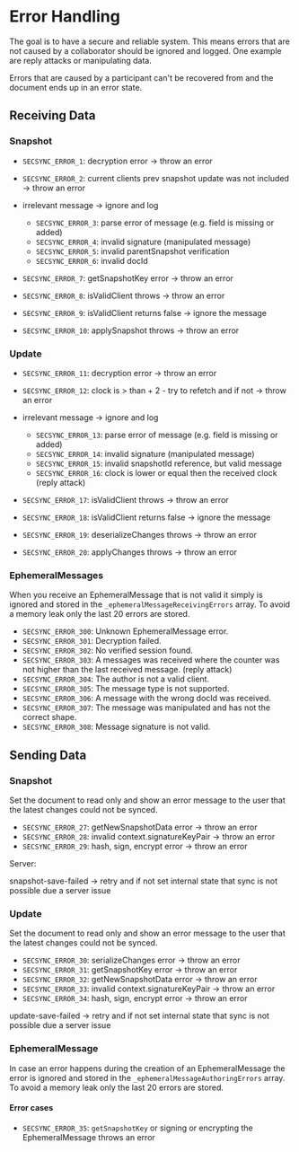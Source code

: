 # Error Handling

The goal is to have a secure and reliable system. This means errors that are not caused by a collaborator should be ignored and logged. One example are reply attacks or manipulating data.

Errors that are caused by a participant can't be recovered from and the document ends up in an error state.

## Receiving Data

### Snapshot

- `SECSYNC_ERROR_1`: decryption error -> throw an error
- `SECSYNC_ERROR_2`: current clients prev snapshot update was not included -> throw an error
- irrelevant message -> ignore and log

  - `SECSYNC_ERROR_3`: parse error of message (e.g. field is missing or added)
  - `SECSYNC_ERROR_4`: invalid signature (manipulated message)
  - `SECSYNC_ERROR_5`: invalid parentSnapshot verification
  - `SECSYNC_ERROR_6`: invalid docId

- `SECSYNC_ERROR_7`: getSnapshotKey error -> throw an error
- `SECSYNC_ERROR_8`: isValidClient throws -> throw an error
- `SECSYNC_ERROR_9`: isValidClient returns false -> ignore the message
- `SECSYNC_ERROR_10`: applySnapshot throws -> throw an error

### Update

- `SECSYNC_ERROR_11`: decryption error -> throw an error
- `SECSYNC_ERROR_12`: clock is > than + 2 - try to refetch and if not -> throw an error
- irrelevant message -> ignore and log

  - `SECSYNC_ERROR_13`: parse error of message (e.g. field is missing or added)
  - `SECSYNC_ERROR_14`: invalid signature (manipulated message)
  - `SECSYNC_ERROR_15`: invalid snapshotId reference, but valid message
  - `SECSYNC_ERROR_16`: clock is lower or equal then the received clock (reply attack)

- `SECSYNC_ERROR_17`: isValidClient throws -> throw an error
- `SECSYNC_ERROR_18`: isValidClient returns false -> ignore the message
- `SECSYNC_ERROR_19`: deserializeChanges throws -> throw an error
- `SECSYNC_ERROR_20`: applyChanges throws -> throw an error

### EphemeralMessages

When you receive an EphemeralMessage that is not valid it simply is ignored and stored in the `_ephemeralMessageReceivingErrors` array. To avoid a memory leak only the last 20 errors are stored.

- `SECSYNC_ERROR_300`: Unknown EphemeralMessage error.
- `SECSYNC_ERROR_301`: Decryption failed.
- `SECSYNC_ERROR_302`: No verified session found.
- `SECSYNC_ERROR_303`: A messages was received where the counter was not higher than the last received message. (reply attack)
- `SECSYNC_ERROR_304`: The author is not a valid client.
- `SECSYNC_ERROR_305`: The message type is not supported.
- `SECSYNC_ERROR_306`: A message with the wrong docId was received.
- `SECSYNC_ERROR_307`: The message was manipulated and has not the correct shape.
- `SECSYNC_ERROR_308`: Message signature is not valid.

## Sending Data

### Snapshot

Set the document to read only and show an error message to the user that the latest changes could not be synced.

- `SECSYNC_ERROR_27`: getNewSnapshotData error -> throw an error
- `SECSYNC_ERROR_28`: invalid context.signatureKeyPair -> throw an error
- `SECSYNC_ERROR_29`: hash, sign, encrypt error -> throw an error

Server:

snapshot-save-failed -> retry and if not set internal state that sync is not possible due a server issue

### Update

Set the document to read only and show an error message to the user that the latest changes could not be synced.

- `SECSYNC_ERROR_30`: serializeChanges error -> throw an error
- `SECSYNC_ERROR_31`: getSnapshotKey error -> throw an error
- `SECSYNC_ERROR_32`: getNewSnapshotData error -> throw an error
- `SECSYNC_ERROR_33`: invalid context.signatureKeyPair -> throw an error
- `SECSYNC_ERROR_34`: hash, sign, encrypt error -> throw an error

update-save-failed -> retry and if not set internal state that sync is not possible due a server issue

### EphemeralMessage

In case an error happens during the creation of an EphemeralMessage the error is ignored and stored in the `_ephemeralMessageAuthoringErrors` array. To avoid a memory leak only the last 20 errors are stored.

#### Error cases

- `SECSYNC_ERROR_35`: `getSnapshotKey` or signing or encrypting the EphemeralMessage throws an error
